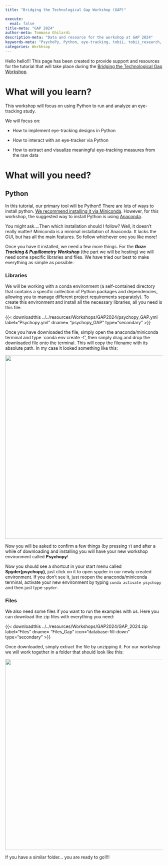 ```yaml
---
title: "Bridging the Technological Gap Workshop (GAP)"

execute:
  eval: false
title-meta: "GAP 2024"
author-meta: Tommaso Ghilardi
description-meta: "Data and resource for the workshop at GAP 2024"
keywords-meta: "PsychoPy, Python, eye-tracking, tobii, tobii_research, experimental psychology, tutorial, experiment, DevStart, developmental science, workshop"
categories: Workhsop
---
```


Hello hello!!! This page has been created to provide support and resources for the tutorial that will take place during the [Bridging the Technological Gap Workshop](https://www.eva.mpg.de/de/comparative-cultural-psychology/events/2024-btg2/).

# What will you learn?

This workshop will focus on using Python to run and analyze an eye-tracking study.

We will focus on:

-   How to implement eye-tracking designs in Python

-   How to interact with an eye-tracker via Python

-   How to extract and visualize meaningful eye-tracking measures from the raw data

# What will you need?

## Python

In this tutorial, our primary tool will be Python!! There are lots of ways to install python. [We recommend installing it via Miniconda](/CONTENT/GettingStarted/GettingStartedWithPython.qmd). However, for this workshop, the suggested way to install Python is using [Anaconda](https://www.anaconda.com/download/success).

You might ask....Then which installation should I follow? Well, it doesn't really matter! Miniconda is a minimal installation of Anaconda. It lacks the GUI, but has all the main features. So follow whichever one you like more!

Once you have it installed, we need a few more things. For the ***Gaze Tracking & Pupillometry Workshop*** (the part we will be hosting) we will need some specific libraries and files. We have tried our best to make everything as simple as possible:

### Libraries

We will be working with a conda environment (a self-contained directory that contains a specific collection of Python packages and dependencies, allowing you to manage different project requirements separately). To create this environment and install all the necessary libraries, all you need is this file:

{{< downloadthis ../../resources/Workshops/GAP2024/psychopy_GAP.yml label="Psychopy.yml" dname= "psychopy_GAP" type="secondary" >}}

Once you have downloaded the file, simply open the anaconda/miniconda terminal and type \`conda env create -f', then simply drag and drop the downloaded file onto the terminal. This will copy the filename with its absolute path. In my case it looked something like this:

![](/resources/Workshops/GAP2024/exampleTerminal_gap2024.png){fig-align="center" width="588"}

Now you will be asked to confirm a few things (by pressing `Y`) and after a while of downloading and installing you will have your new workshop environment called **Psychopy**!

Now you should see a shortcut in your start menu called **Spyder(psychopy)**, just click on it to open spyder in our newly created environment. If you don't see it, just reopen the anaconda/miniconda terminal, activate your new environment by typing `conda activate psychopy` and then just type `spyder`.

### Files

We also need some files if you want to run the examples with us. Here you can download the zip files with everything you need:

{{< downloadthis ../../resources/Workshops/GAP2024/GAP_2024.zip label="Files" dname= "Files_Gap" icon="database-fill-down" type="secondary" >}}

Once downloaded, simply extract the file by unzipping it. For our workshop we will work together in a folder that should look like this:

![](/resources/Workshops/GAP2024/FinalFolder.png){fig-align="center" width="611"}

If you have a similar folder... you are ready to go!!!!
